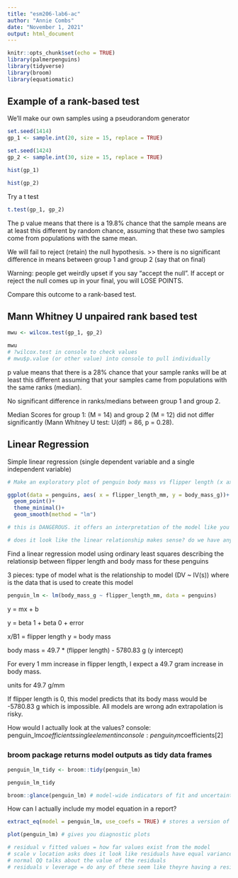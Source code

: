 ```yaml
---
title: "esm206-lab6-ac"
author: "Annie Combs"
date: "November 1, 2021"
output: html_document
---
```


```r
knitr::opts_chunk$set(echo = TRUE)
library(palmerpenguins)
library(tidyverse)
library(broom)
library(equatiomatic)
```

## Example of a rank-based test

We'll make our own samples using a pseudorandom generator

```r
set.seed(1414)
gp_1 <- sample.int(20, size = 15, replace = TRUE)

set.seed(1424)
gp_2 <- sample.int(30, size = 15, replace = TRUE)
```

```r
hist(gp_1)

hist(gp_2)
```

Try a t test
```r
t.test(gp_1, gp_2)
```
The p value means that there is a 19.8% chance that the sample means are at least this different by random chance, assuming that these two samples come from populations with the same mean.

We will fail to reject (retain) the null hypothesis. >> there is no significant difference in means between group 1 and group 2 (say that on final)

Warning: people get weirdly upset if you say "accept the null". If accept or reject the null comes up in your final, you will LOSE POINTS. 

Compare this outcome to a rank-based test.

## Mann Whitney U unpaired rank based test

```r
mwu <- wilcox.test(gp_1, gp_2)

mwu
# ?wilcox.test in console to check values
# mwu$p.value (or other value) into console to pull individually
```
p value means that there is a 28% chance that your sample ranks will be at least this different assuming that your samples came from populations with the same ranks (median).

No significant difference in ranks/medians between group 1 and group 2.

Median Scores for group 1: (M = 14) and group 2 (M = 12) did not differ significantly (Mann Whitney U test: U(df) = 86, p = 0.28).

## Linear Regression

Simple linear regression (single dependent variable and a single independent variable)

```r
# Make an exploratory plot of penguin body mass vs flipper length (x axis)

ggplot(data = penguins, aes( x = flipper_length_mm, y = body_mass_g))+
  geom_point()+
  theme_minimal()+
  geom_smooth(method = "lm")

# this is DANGEROUS. it offers an interpretation of the model like you know how to explain it. be cautious of this. 

# does it look like the linear relationship makes sense? do we have any concerns about this being a linear relationship? any biases due to outliers? does it seem like distances are pretty similar throughout the whole model?
```

Find a linear regression model using ordinary least squares describing the relationsip between flipper length and body mass for these penguins

3 pieces:
type of model
what is the relationship to model (DV ~ IV(s))
where is the data that is used to create this model

```r
penguin_lm <- lm(body_mass_g ~ flipper_length_mm, data = penguins)
```

y = mx + b

y = beta 1 + beta 0 + error

x/B1 = flipper length
y = body mass

body mass = 49.7 * (flipper length) - 5780.83 g (y intercept)

For every 1 mm increase in flipper length, I expect a 49.7 gram increase in body mass.

units for 49.7 g/mm

If flipper length is 0, this model predicts that its body mass would be -5780.83 g which is impossible. All models are wrong adn extrapolation is risky.

How would I actually look at the values?
console: penguin_lm$coefficients
single element in console: penguin_lm$coefficients[2]

### broom package returns model outputs as tidy data frames

```r
penguin_lm_tidy <- broom::tidy(penguin_lm)

penguin_lm_tidy

broom::glance(penguin_lm) # model-wide indicators of fit and uncertainty
```

How can I actually include my model equation in a report?

```r
extract_eq(model = penguin_lm, use_coefs = TRUE) # stores a version of the outcomes from that model that looks awesome when you knit
```

```r
plot(penguin_lm) # gives you diagnostic plots 

# residual v fitted values = how far values exist from the model
# scale v location asks does it look like residuals have equal variance across predicted model?
# normal QQ talks about the value of the residuals
# residuals v leverage = do any of these seem like theyre having a residual effect on the points that hold more weight toward the model output
```

